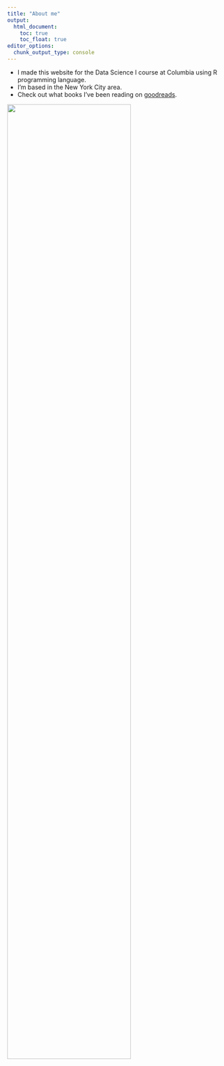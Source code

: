 ```yaml
---
title: "About me"
output: 
  html_document:
    toc: true
    toc_float: true
editor_options: 
  chunk_output_type: console
---
```


* I made this website for the Data Science I course at Columbia using R programming language.
* I'm based in the New York City area.
* Check out what books I've been reading on [goodreads](https://www.goodreads.com/user/show/90893623-lexi). 

<img src="images/pup.jpg" style="width:75%">
